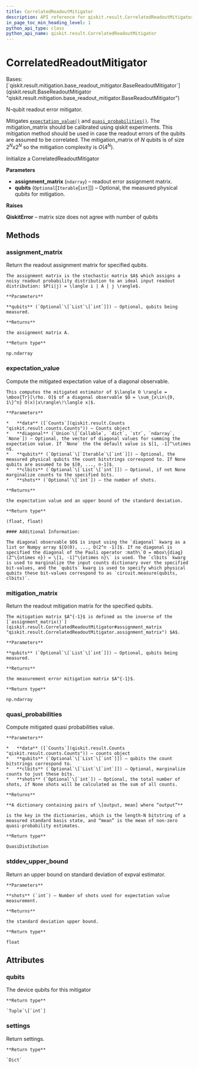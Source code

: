 ```yaml
---
title: CorrelatedReadoutMitigator
description: API reference for qiskit.result.CorrelatedReadoutMitigator
in_page_toc_min_heading_level: 1
python_api_type: class
python_api_name: qiskit.result.CorrelatedReadoutMitigator
---
```


# CorrelatedReadoutMitigator

<Class id="qiskit.result.CorrelatedReadoutMitigator" github="https://github.com/qiskit/qiskit/tree/stable/0.23/qiskit/result/mitigation/correlated_readout_mitigator.py" signature="CorrelatedReadoutMitigator(assignment_matrix, qubits=None)">
  Bases: [`qiskit.result.mitigation.base_readout_mitigator.BaseReadoutMitigator`](qiskit.result.BaseReadoutMitigator "qiskit.result.mitigation.base_readout_mitigator.BaseReadoutMitigator")

  N-qubit readout error mitigator.

  Mitigates [`expectation_value()`](qiskit.result.CorrelatedReadoutMitigator#expectation_value "qiskit.result.CorrelatedReadoutMitigator.expectation_value") and [`quasi_probabilities()`](qiskit.result.CorrelatedReadoutMitigator#quasi_probabilities "qiskit.result.CorrelatedReadoutMitigator.quasi_probabilities"). The mitigation\_matrix should be calibrated using qiskit experiments. This mitigation method should be used in case the readout errors of the qubits are assumed to be correlated. The mitigation\_matrix of *N* qubits is of size $2^N x 2^N$ so the mitigation complexity is $O(4^N)$.

  Initialize a CorrelatedReadoutMitigator

  **Parameters**

  *   **assignment\_matrix** (`ndarray`) – readout error assignment matrix.
  *   **qubits** (`Optional`\[`Iterable`\[`int`]]) – Optional, the measured physical qubits for mitigation.

  **Raises**

  **QiskitError** – matrix size does not agree with number of qubits

  ## Methods

  ### assignment\_matrix

  <Function id="qiskit.result.CorrelatedReadoutMitigator.assignment_matrix" name="assignment_matrix" signature="CorrelatedReadoutMitigator.assignment_matrix(qubits=None)">
    Return the readout assignment matrix for specified qubits.

    The assignment matrix is the stochastic matrix $A$ which assigns a noisy readout probability distribution to an ideal input readout distribution: $P(i|j) = \langle i | A | j \rangle$.

    **Parameters**

    **qubits** (`Optional`\[`List`\[`int`]]) – Optional, qubits being measured.

    **Returns**

    the assignment matrix A.

    **Return type**

    np.ndarray
  </Function>

  ### expectation\_value

  <Function id="qiskit.result.CorrelatedReadoutMitigator.expectation_value" name="expectation_value" signature="CorrelatedReadoutMitigator.expectation_value(data, diagonal=None, qubits=None, clbits=None, shots=None)">
    Compute the mitigated expectation value of a diagonal observable.

    This computes the mitigated estimator of $\langle O \rangle = \mbox{Tr}[\rho. O]$ of a diagonal observable $O = \sum_{x\in\{0, 1\}^n} O(x)|x\rangle\!\langle x|$.

    **Parameters**

    *   **data** ([`Counts`](qiskit.result.Counts "qiskit.result.counts.Counts")) – Counts object
    *   **diagonal** (`Union`\[`Callable`, `dict`, `str`, `ndarray`, `None`]) – Optional, the vector of diagonal values for summing the expectation value. If `None` the the default value is $[1, -1]^\otimes n$.
    *   **qubits** (`Optional`\[`Iterable`\[`int`]]) – Optional, the measured physical qubits the count bitstrings correspond to. If None qubits are assumed to be $[0, ..., n-1]$.
    *   **clbits** (`Optional`\[`List`\[`int`]]) – Optional, if not None marginalize counts to the specified bits.
    *   **shots** (`Optional`\[`int`]) – the number of shots.

    **Returns**

    the expectation value and an upper bound of the standard deviation.

    **Return type**

    (float, float)

    #### Additional Information:

    The diagonal observable $O$ is input using the `diagonal` kwarg as a list or Numpy array $[O(0), ..., O(2^n -1)]$. If no diagonal is specified the diagonal of the Pauli operator :math\`O = mbox\{diag}(Z^\{otimes n}) = \[1, -1]^\{otimes n}\` is used. The `clbits` kwarg is used to marginalize the input counts dictionary over the specified bit-values, and the `qubits` kwarg is used to specify which physical qubits these bit-values correspond to as `circuit.measure(qubits, clbits)`.
  </Function>

  ### mitigation\_matrix

  <Function id="qiskit.result.CorrelatedReadoutMitigator.mitigation_matrix" name="mitigation_matrix" signature="CorrelatedReadoutMitigator.mitigation_matrix(qubits=None)">
    Return the readout mitigation matrix for the specified qubits.

    The mitigation matrix $A^{-1}$ is defined as the inverse of the [`assignment_matrix()`](qiskit.result.CorrelatedReadoutMitigator#assignment_matrix "qiskit.result.CorrelatedReadoutMitigator.assignment_matrix") $A$.

    **Parameters**

    **qubits** (`Optional`\[`List`\[`int`]]) – Optional, qubits being measured.

    **Returns**

    the measurement error mitigation matrix $A^{-1}$.

    **Return type**

    np.ndarray
  </Function>

  ### quasi\_probabilities

  <Function id="qiskit.result.CorrelatedReadoutMitigator.quasi_probabilities" name="quasi_probabilities" signature="CorrelatedReadoutMitigator.quasi_probabilities(data, qubits=None, clbits=None, shots=None)">
    Compute mitigated quasi probabilities value.

    **Parameters**

    *   **data** ([`Counts`](qiskit.result.Counts "qiskit.result.counts.Counts")) – counts object
    *   **qubits** (`Optional`\[`List`\[`int`]]) – qubits the count bitstrings correspond to.
    *   **clbits** (`Optional`\[`List`\[`int`]]) – Optional, marginalize counts to just these bits.
    *   **shots** (`Optional`\[`int`]) – Optional, the total number of shots, if None shots will be calculated as the sum of all counts.

    **Returns**

    **A dictionary containing pairs of \[output, mean] where “output”**

    is the key in the dictionaries, which is the length-N bitstring of a measured standard basis state, and “mean” is the mean of non-zero quasi-probability estimates.

    **Return type**

    QuasiDistibution
  </Function>

  ### stddev\_upper\_bound

  <Function id="qiskit.result.CorrelatedReadoutMitigator.stddev_upper_bound" name="stddev_upper_bound" signature="CorrelatedReadoutMitigator.stddev_upper_bound(shots)">
    Return an upper bound on standard deviation of expval estimator.

    **Parameters**

    **shots** (`int`) – Number of shots used for expectation value measurement.

    **Returns**

    the standard deviation upper bound.

    **Return type**

    float
  </Function>

  ## Attributes

  ### qubits

  <Attribute id="qiskit.result.CorrelatedReadoutMitigator.qubits" name="qubits">
    The device qubits for this mitigator

    **Return type**

    `Tuple`\[`int`]
  </Attribute>

  ### settings

  <Attribute id="qiskit.result.CorrelatedReadoutMitigator.settings" name="settings">
    Return settings.

    **Return type**

    `Dict`
  </Attribute>
</Class>

